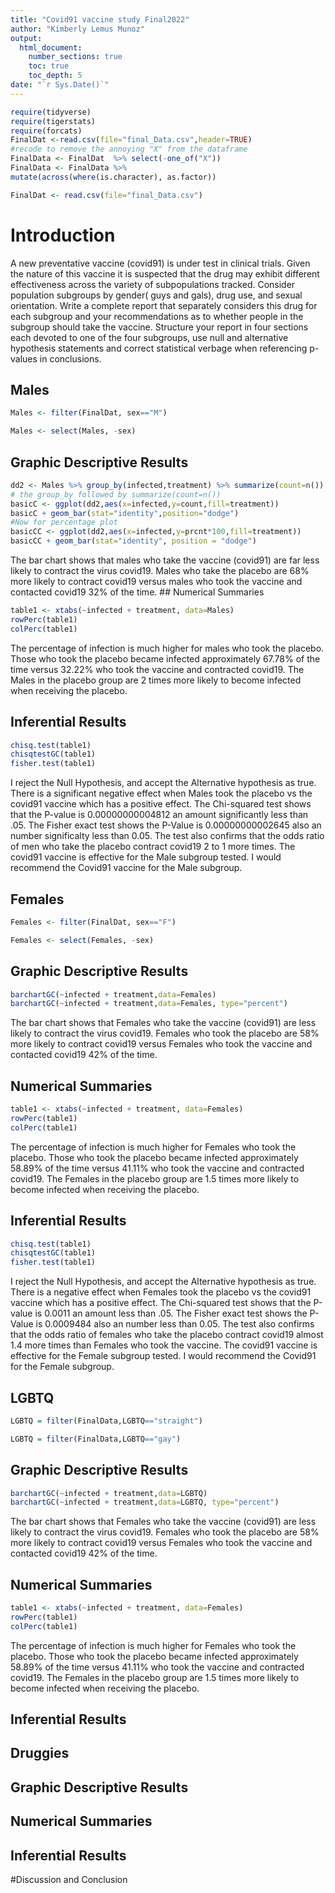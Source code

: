 ```yaml
---
title: "Covid91 vaccine study Final2022"
author: "Kimberly Lemus Munoz"
output: 
  html_document:
    number_sections: true
    toc: true
    toc_depth: 5
date: "`r Sys.Date()`" 
---
```


```r
require(tidyverse)
require(tigerstats)
require(forcats)
FinalDat <-read.csv(file="final_Data.csv",header=TRUE)
#recode to remove the annoying "X" from the dataframe
FinalData <- FinalDat  %>% select(-one_of("X"))
FinalData <- FinalData %>%
mutate(across(where(is.character), as.factor))

```

```r
FinalDat <- read.csv(file="final_Data.csv")
```


# Introduction

A new  preventative vaccine (covid91) is under test in clinical trials. Given the nature of this vaccine it is suspected that the drug may exhibit different effectiveness across the variety of subpopulations tracked. Consider population subgroups by gender( guys and gals), drug use, and sexual orientation. Write a complete report that separately considers this drug for each subgroup and your recommendations as to whether people in the subgroup should take the vaccine. Structure your report in four sections each devoted to one of the four subgroups, use null and alternative hypothesis statements and correct statistical verbage when referencing p-values in conclusions.

## Males
```r
Males <- filter(FinalDat, sex=="M")
```

```r
Males <- select(Males, -sex)
```

## Graphic Descriptive Results
```r
dd2 <- Males %>% group_by(infected,treatment) %>% summarize(count=n()) %>% mutate(prcnt=count/sum(count))
# the group_by followed by summarize(count=n())
basicC <- ggplot(dd2,aes(x=infected,y=count,fill=treatment))
basicC + geom_bar(stat="identity",position="dodge")
#Now for percentage plot
basicCC <- ggplot(dd2,aes(x=infected,y=prcnt*100,fill=treatment)) 
basicCC + geom_bar(stat="identity", position = "dodge")
```
The bar chart shows that males who take the vaccine (covid91) are far less likely to contract the virus covid19. Males who take the placebo are 68% more likely to contract covid19 versus males who took the vaccine and contacted covid19 32% of the time. 
## Numerical Summaries

```r
table1 <- xtabs(~infected + treatment, data=Males)
rowPerc(table1)
colPerc(table1)
```  
The percentage of infection is much higher for males who took the placebo. Those who took the placebo became infected approximately 67.78%  of the time versus 32.22% who took the vaccine and contracted covid19. The Males in the placebo group are 2 times more likely to become infected when receiving the placebo.



## Inferential Results
```r
chisq.test(table1)
chisqtestGC(table1)
fisher.test(table1)
```  

I reject the  Null Hypothesis, and accept the Alternative hypothesis as true. There is a significant negative effect when Males took the placebo vs the covid91 vaccine which has a positive effect.  The Chi-squared test shows that the P-value is 0.00000000004812 an amount significantly less than .05. The Fisher exact test shows the P-Value is 0.00000000002645 also an number significalty less than 0.05. The test also confirms that the odds ratio of men who take the placebo contract covid19 2 to 1 more times. The covid91 vaccine is effective for the Male subgroup tested. I would recommend the Covid91 vaccine for the Male subgroup. 





## Females
```r
Females <- filter(FinalDat, sex=="F")
```

```r
Females <- select(Females, -sex)
```
## Graphic Descriptive Results

```r
barchartGC(~infected + treatment,data=Females)
barchartGC(~infected + treatment,data=Females, type="percent")
```  

The bar chart shows that Females who take the vaccine (covid91) are less likely to contract the virus covid19. Females who took the placebo are 58% more likely to contract covid19 versus Females who took the vaccine and contacted covid19 42% of the time.


## Numerical Summaries
```r
table1 <- xtabs(~infected + treatment, data=Females)
rowPerc(table1)
colPerc(table1)
```  
The percentage of infection is much higher for Females who took the placebo. Those who took the placebo became infected approximately 58.89%  of the time versus 41.11% who took the vaccine and contracted covid19. The Females in the placebo group are 1.5 times more likely to become infected when receiving the placebo.


## Inferential Results
```r
chisq.test(table1)
chisqtestGC(table1)
fisher.test(table1)
```  

I reject the  Null Hypothesis, and accept the  Alternative hypothesis as true. There is a  negative effect when Females took the placebo vs the covid91 vaccine which has a positive effect.  The Chi-squared test shows that the P-value is 0.0011 an amount less than .05. The Fisher exact test shows the P-Value is 0.0009484 also an number less than 0.05. The test also confirms that the odds ratio of females who take the placebo contract covid19 almost 1.4 more times than Females who took the vaccine. The covid91 vaccine is effective for the Female subgroup tested. I would recommend the Covid91 for the Female subgroup. 


## LGBTQ

```r
LGBTQ = filter(FinalData,LGBTQ=="straight")

```

```r
LGBTQ = filter(FinalData,LGBTQ=="gay")
```


## Graphic Descriptive Results
```r
barchartGC(~infected + treatment,data=LGBTQ)
barchartGC(~infected + treatment,data=LGBTQ, type="percent")
```  

The bar chart shows that Females who take the vaccine (covid91) are less likely to contract the virus covid19. Females who took the placebo are 58% more likely to contract covid19 versus Females who took the vaccine and contacted covid19 42% of the time.



## Numerical Summaries

```r
table1 <- xtabs(~infected + treatment, data=Females)
rowPerc(table1)
colPerc(table1)
```  
The percentage of infection is much higher for Females who took the placebo. Those who took the placebo became infected approximately 58.89%  of the time versus 41.11% who took the vaccine and contracted covid19. The Females in the placebo group are 1.5 times more likely to become infected when receiving the placebo.


## Inferential Results


## Druggies
## Graphic Descriptive Results
## Numerical Summaries
## Inferential Results


#Discussion and Conclusion

